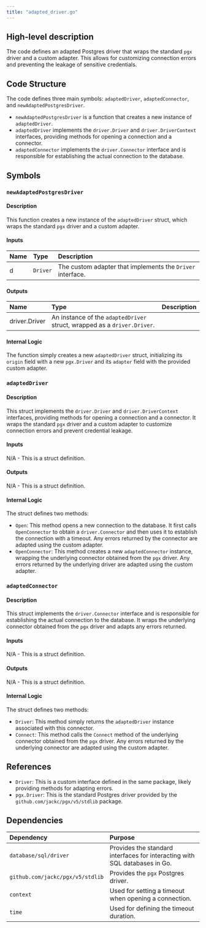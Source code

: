 ```yaml
---
title: "adapted_driver.go"
---
```


## High-level description
The code defines an adapted Postgres driver that wraps the standard `pgx` driver and a custom adapter. This allows for customizing connection errors and preventing the leakage of sensitive credentials.

## Code Structure
The code defines three main symbols: `adaptedDriver`, `adaptedConnector`, and `newAdaptedPostgresDriver`. 
- `newAdaptedPostgresDriver` is a function that creates a new instance of `adaptedDriver`. 
- `adaptedDriver` implements the `driver.Driver` and `driver.DriverContext` interfaces, providing methods for opening a connection and a connector. 
- `adaptedConnector` implements the `driver.Connector` interface and is responsible for establishing the actual connection to the database.

## Symbols

### `newAdaptedPostgresDriver`
#### Description
This function creates a new instance of the `adaptedDriver` struct, which wraps the standard `pgx` driver and a custom adapter.

#### Inputs
| Name | Type | Description |
|:-----|:-----|:------------|
| d | `Driver` | The custom adapter that implements the `Driver` interface. |

#### Outputs
| Name | Type | Description |
|:-----|:-----|:------------|
| driver.Driver | An instance of the `adaptedDriver` struct, wrapped as a `driver.Driver`. |

#### Internal Logic
The function simply creates a new `adaptedDriver` struct, initializing its `origin` field with a new `pgx.Driver` and its `adapter` field with the provided custom adapter.

### `adaptedDriver`
#### Description
This struct implements the `driver.Driver` and `driver.DriverContext` interfaces, providing methods for opening a connection and a connector. It wraps the standard `pgx` driver and a custom adapter to customize connection errors and prevent credential leakage.

#### Inputs
N/A - This is a struct definition.

#### Outputs
N/A - This is a struct definition.

#### Internal Logic
The struct defines two methods:
- `Open`: This method opens a new connection to the database. It first calls `OpenConnector` to obtain a `driver.Connector` and then uses it to establish the connection with a timeout. Any errors returned by the connector are adapted using the custom adapter.
- `OpenConnector`: This method creates a new `adaptedConnector` instance, wrapping the underlying connector obtained from the `pgx` driver. Any errors returned by the underlying driver are adapted using the custom adapter.

### `adaptedConnector`
#### Description
This struct implements the `driver.Connector` interface and is responsible for establishing the actual connection to the database. It wraps the underlying connector obtained from the `pgx` driver and adapts any errors returned.

#### Inputs
N/A - This is a struct definition.

#### Outputs
N/A - This is a struct definition.

#### Internal Logic
The struct defines two methods:
- `Driver`: This method simply returns the `adaptedDriver` instance associated with this connector.
- `Connect`: This method calls the `Connect` method of the underlying connector obtained from the `pgx` driver. Any errors returned by the underlying connector are adapted using the custom adapter.

## References
- `Driver`: This is a custom interface defined in the same package, likely providing methods for adapting errors.
- `pgx.Driver`: This is the standard Postgres driver provided by the `github.com/jackc/pgx/v5/stdlib` package.

## Dependencies
| Dependency | Purpose |
|:-----------|:--------|
| `database/sql/driver` | Provides the standard interfaces for interacting with SQL databases in Go. |
| `github.com/jackc/pgx/v5/stdlib` | Provides the `pgx` Postgres driver. |
| `context` | Used for setting a timeout when opening a connection. |
| `time` | Used for defining the timeout duration. |

